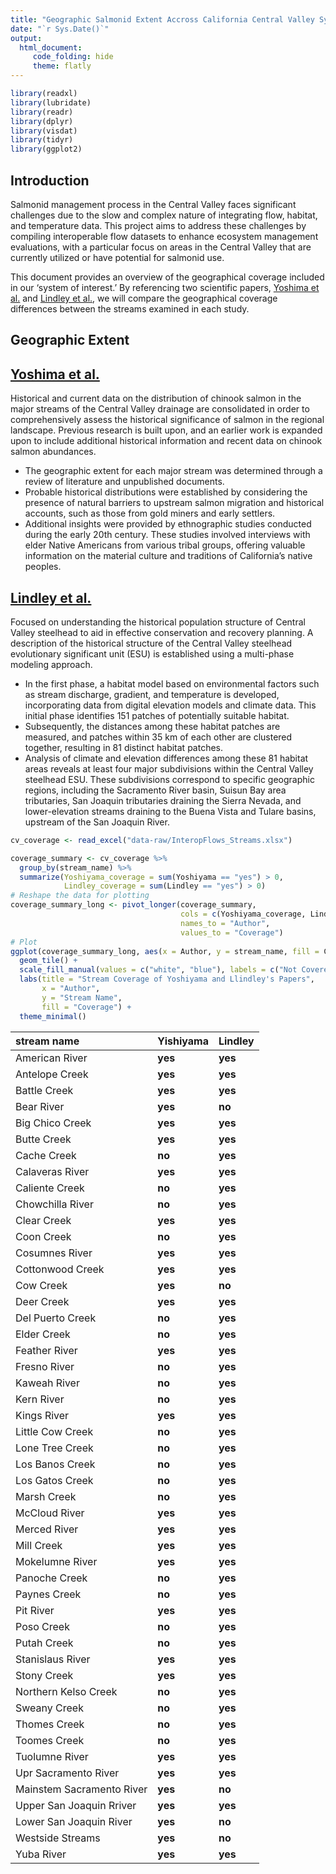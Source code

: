 ```yaml
---
title: "Geographic Salmonid Extent Accross California Central Valley System According to Lindley et al. and Yoshiyama et al."
date: "`r Sys.Date()`"
output:
  html_document:
     code_folding: hide
     theme: flatly
---
```


```r
library(readxl)
library(lubridate)
library(readr)
library(dplyr)
library(visdat)
library(tidyr)
library(ggplot2)
```

## Introduction

Salmonid management process in the Central Valley faces significant challenges due to the slow and complex nature of integrating flow, habitat, and temperature data. This project aims to address these challenges by compiling interoperable flow datasets to enhance ecosystem management evaluations, with a particular focus on areas in the Central Valley that are currently utilized or have potential for salmonid use. 

This document provides an overview of the geographical coverage included in our 'system of interest.' By referencing two scientific papers, [Yoshima et al.](https://nrm.dfg.ca.gov/FileHandler.ashx?DocumentID=3563) and [Lindley et al.](https://swfsc-publications.fisheries.noaa.gov/publications/CR/2006/2006Lin.pdf), we will compare the geographical coverage differences between the streams examined in each study.


## Geographic Extent


## [Yoshima et al.](https://nrm.dfg.ca.gov/FileHandler.ashx?DocumentID=3563)
Historical and current data on the distribution of chinook salmon in the major streams of the Central Valley drainage are consolidated in order to comprehensively assess the historical significance of salmon in the regional landscape. Previous research is built upon, and an earlier work is expanded upon to include additional historical information and recent data on chinook salmon abundances.

  - The geographic extent for each major stream was determined through a review of literature and unpublished documents.
  - Probable historical distributions were established by considering the presence of natural barriers to upstream salmon migration and historical accounts, such as those from gold miners and early settlers.
  - Additional insights were provided by ethnographic studies conducted during the early 20th century. These studies involved interviews with elder Native Americans from various tribal groups, offering valuable information on the material culture and traditions of California's native peoples.

## [Lindley et al.](https://swfsc-publications.fisheries.noaa.gov/publications/CR/2006/2006Lin.pdf)
Focused on understanding the historical population structure of Central Valley steelhead to aid in effective conservation and recovery planning. 
A description of the historical structure of the Central Valley steelhead evolutionary significant unit (ESU) is established using a multi-phase modeling approach.

  - In the first phase, a habitat model based on environmental factors such as stream discharge, gradient, and temperature is developed, incorporating data from digital elevation models and climate data. This initial phase identifies 151 patches of potentially suitable habitat.
  - Subsequently, the distances among these habitat patches are measured, and patches within 35 km of each other are clustered together, resulting in 81 distinct habitat patches.
  - Analysis of climate and elevation differences among these 81 habitat areas reveals at least four major subdivisions within the Central Valley steelhead ESU. These subdivisions correspond to specific geographic regions, including the Sacramento River basin, Suisun Bay area tributaries, San Joaquin tributaries draining the Sierra Nevada, and lower-elevation streams draining to the Buena Vista and Tulare basins, upstream of the San Joaquin River.


```r
cv_coverage <- read_excel("data-raw/InteropFlows_Streams.xlsx")
```

```r
coverage_summary <- cv_coverage %>%
  group_by(stream_name) %>%
  summarize(Yoshiyama_coverage = sum(Yoshiyama == "yes") > 0,
            Lindley_coverage = sum(Lindley == "yes") > 0)
# Reshape the data for plotting
coverage_summary_long <- pivot_longer(coverage_summary, 
                                      cols = c(Yoshiyama_coverage, Lindley_coverage),
                                      names_to = "Author", 
                                      values_to = "Coverage")
# Plot
ggplot(coverage_summary_long, aes(x = Author, y = stream_name, fill = Coverage)) +
  geom_tile() +
  scale_fill_manual(values = c("white", "blue"), labels = c("Not Covered", "Covered")) +
  labs(title = "Stream Coverage of Yoshiyama and Llindley's Papers",
       x = "Author",
       y = "Stream Name",
       fill = "Coverage") +
  theme_minimal()
```

| stream name              | Yishiyama    |  Lindley   |
|:-------------------------|:-------------|:-----------|
| American River           |	  **yes**   |	  **yes**  |
| Antelope Creek 	         |	  **yes**   |	  **yes**  |
| Battle Creek             |	  **yes**   |	  **yes**  |
| Bear River 	             |	  **yes**   |	  **no**   |
| Big Chico Creek          |	  **yes**   |	  **yes**  |
| Butte Creek 	           |	  **yes**   |	  **yes**  |
| Cache Creek              |	  **no**    |	  **yes**  |
| Calaveras River          |	  **yes**   |	  **yes**  |
| Caliente Creek           |	  **no**    |	  **yes**  |
| Chowchilla River 	       |	  **no**    |	  **yes**  |
| Clear Creek	             |	  **yes**   |	  **yes**  |
| Coon Creek 	             |	  **no**    |	  **yes**  |
| Cosumnes River           |	  **yes**   |	  **yes**  |
| Cottonwood Creek         |	  **yes**   |	  **yes**  |
| Cow Creek                |	  **yes**   |	  **no**   |
| Deer Creek	             |	  **yes**   |	  **yes**  |
| Del Puerto Creek         |	  **no**    |	  **yes**  |
| Elder Creek 	           |	  **no**    |	  **yes**  |
| Feather River            |	  **yes**   |	  **yes**  |
| Fresno River 	           |	  **no**    |	  **yes**  |
| Kaweah River             |	  **no**    |	  **yes**  |
| Kern River 	             |	  **no**    |	  **yes**  |
| Kings River              |	  **yes**   |	  **yes**  |
| Little Cow Creek         |	  **no**    |	  **yes**  |
| Lone Tree Creek          |	  **no**    |	  **yes**  |
| Los Banos Creek	         |	  **no**    |	  **yes**  |
| Los Gatos Creek          |	  **no**    |	  **yes**  |
| Marsh Creek              |	  **no**    |	  **yes**  |
| McCloud River 	         |	  **yes**   |	  **yes**  |
| Merced River             |	  **yes**   |	  **yes**  |
| Mill Creek 	             |	  **yes**   |	  **yes**  |
| Mokelumne River          |	  **yes**   |	  **yes**  |
| Panoche Creek 	         |	  **no**    |	  **yes**  |
| Paynes Creek             |	  **no**    |	  **yes**  |
| Pit River	               |	  **yes**   |	  **yes**  |
| Poso Creek 	             |	  **no**    |	  **yes**  |
| Putah Creek	             |	  **no**    |	  **yes**  |
| Stanislaus River 	       |	  **yes**   |	  **yes**  |
| Stony Creek              |	  **yes**   |	  **yes**  |
| Northern Kelso Creek     |	  **no**    |	  **yes**  |
| Sweany Creek             |	  **no**    |	  **yes**  |
| Thomes Creek 	           |	  **no**    |	  **yes**  |
| Toomes Creek             |	  **no**    |	  **yes**  |
| Tuolumne River	         |	  **yes**   |	  **yes**  |
| Upr Sacramento River 	   |	  **yes**   |	  **yes**  |
| Mainstem Sacramento River|	  **yes**   |	  **no**   |
| Upper San Joaquin Rriver |	  **yes**   |	  **yes**  | 
| Lower San Joaquin River  |	  **yes**   |	  **no**   |
| Westside Streams	       |	  **yes**   |	  **no**   |
| Yuba River	             |	  **yes**   |	  **yes**  |



